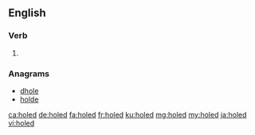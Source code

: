 ==English==

===Verb===
{{head|en|verb form}}

# {{en-past of|hole}}

===Anagrams===
* [[dhole#English|dhole]]
* [[holde#English|holde]]

[[ca:holed]]
[[de:holed]]
[[fa:holed]]
[[fr:holed]]
[[ku:holed]]
[[mg:holed]]
[[my:holed]]
[[ja:holed]]
[[vi:holed]]
